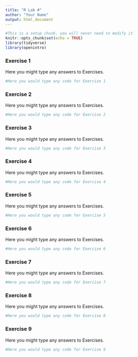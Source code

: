```yaml
---
title: "R Lab #"
author: "Your Name"
output: html_document
---
```


```r
#This is a setup chunk, you will never need to modify it
knitr::opts_chunk$set(echo = TRUE)
library(tidyverse)
library(openintro)
```

### Exercise 1

Here you might type any answers to Exercises.

```r
#Here you would type any code for Exercise 1
```

### Exercise 2

Here you might type any answers to Exercises.

```r
#Here you would type any code for Exercise 2
```


### Exercise 3

Here you might type any answers to Exercises.

```r
#Here you would type any code for Exercise 3
```

### Exercise 4

Here you might type any answers to Exercises.

```r
#Here you would type any code for Exercise 4
```

### Exercise 5

Here you might type any answers to Exercises.

```r
#Here you would type any code for Exercise 5
```

### Exercise 6

Here you might type any answers to Exercises.

```r
#Here you would type any code for Exercise 6
```

### Exercise 7

Here you might type any answers to Exercises.

```r
#Here you would type any code for Exercise 7
```

### Exercise 8

Here you might type any answers to Exercises.

```r
#Here you would type any code for Exercise 8
```

### Exercise 9

Here you might type any answers to Exercises.

```r
#Here you would type any code for Exercise 9
```


